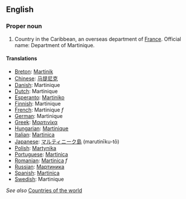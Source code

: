 ==English==

===Proper noun===

# Country in the Caribbean, an overseas department of [[France]].  Official name: Department of Martinique.

====Translations====
*[[Breton]]: [[Martinik]]
*[[Chinese]]: [[马提尼克]]
*[[Danish]]: Martinique
*[[Dutch]]: Martinique
*[[Esperanto]]: [[Martiniko]]
*[[Finnish]]: Martinique
*[[French]]: Martinique ''f''
*[[German]]: Martinique
*[[Greek]]: [[Μαρτινίκα]]
*[[Hungarian]]: [[Martinique]]
*[[Italian]]: [[Martinica]]
*[[Japanese]]: [[マルティニーク島]] (marutinīku-tō)
*[[Polish]]: [[Martynika]]
*[[Portuguese]]: [[Martinica]]
*[[Romanian]]: [[Martinica]] ''f''
*[[Russian]]: [[Мартиника]]
*[[Spanish]]: [[Martinica]]
*[[Swedish]]: Martinique

''See also'' [[Countries of the world]]